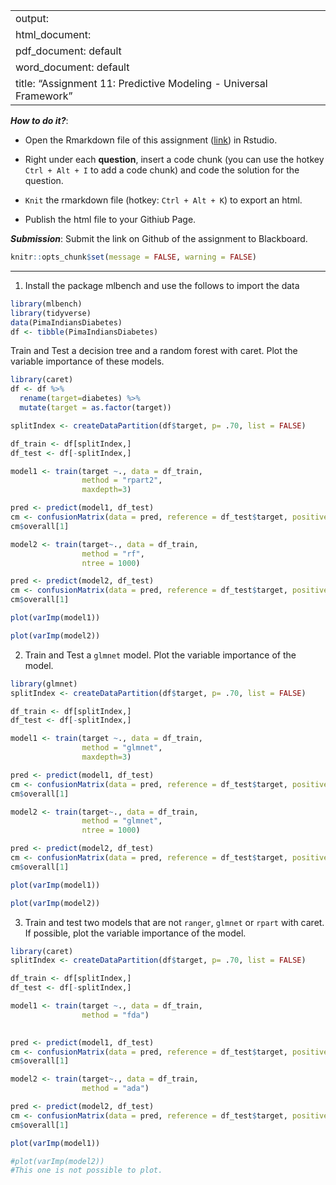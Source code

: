 
---
output: 
  html_document:
  pdf_document: default
  word_document: default
title: "Assignment 11: Predictive Modeling - Universal Framework"
---

***How to do it?***: 

- Open the Rmarkdown file of this assignment ([link](assignment11.Rmd)) in Rstudio. 

- Right under each **question**, insert  a code chunk (you can use the hotkey `Ctrl + Alt + I` to add a code chunk) and code the solution for the question. 

- `Knit` the rmarkdown file (hotkey: `Ctrl + Alt + K`) to export an html.  

-  Publish the html file to your Githiub Page. 

***Submission***: Submit the link on Github of the assignment to Blackboard.

```r
knitr::opts_chunk$set(message = FALSE, warning = FALSE)
```


-------

1. Install the package mlbench and use the follows to import the data

```r
library(mlbench)
library(tidyverse)
data(PimaIndiansDiabetes)
df <- tibble(PimaIndiansDiabetes)
```

Train and Test a decision tree and a random forest with caret. Plot the variable importance of these models. 

```r
library(caret)
df <- df %>% 
  rename(target=diabetes) %>% 
  mutate(target = as.factor(target))

splitIndex <- createDataPartition(df$target, p= .70, list = FALSE)

df_train <- df[splitIndex,]
df_test <- df[-splitIndex,]

```

```r
model1 <- train(target ~., data = df_train,
                method = "rpart2",
                maxdepth=3)

pred <- predict(model1, df_test)
cm <- confusionMatrix(data = pred, reference = df_test$target, positive = "pos")
cm$overall[1]

model2 <- train(target~., data = df_train,
                method = "rf",
                ntree = 1000)

pred <- predict(model2, df_test)
cm <- confusionMatrix(data = pred, reference = df_test$target, positive = "pos")
cm$overall[1]
```
```r
plot(varImp(model1))
```

```r
plot(varImp(model2))
```


2. Train and Test a `glmnet` model. Plot the variable importance of the model. 

```r
library(glmnet)
splitIndex <- createDataPartition(df$target, p= .70, list = FALSE)

df_train <- df[splitIndex,]
df_test <- df[-splitIndex,]

model1 <- train(target ~., data = df_train,
                method = "glmnet",
                maxdepth=3)

pred <- predict(model1, df_test)
cm <- confusionMatrix(data = pred, reference = df_test$target, positive = "pos")
cm$overall[1]

model2 <- train(target~., data = df_train,
                method = "glmnet",
                ntree = 1000)

pred <- predict(model2, df_test)
cm <- confusionMatrix(data = pred, reference = df_test$target, positive = "pos")
cm$overall[1]

```
```r
plot(varImp(model1))
```


```r
plot(varImp(model2))
```


3. Train and test two models that are not `ranger`, `glmnet` or `rpart`  with caret. If possible, plot the variable importance of the model. 

```r
library(caret)
splitIndex <- createDataPartition(df$target, p= .70, list = FALSE)

df_train <- df[splitIndex,]
df_test <- df[-splitIndex,]

model1 <- train(target ~., data = df_train,
                method = "fda")
               

pred <- predict(model1, df_test)
cm <- confusionMatrix(data = pred, reference = df_test$target, positive = "pos")
cm$overall[1]

model2 <- train(target~., data = df_train,
                method = "ada")

pred <- predict(model2, df_test)
cm <- confusionMatrix(data = pred, reference = df_test$target, positive = "pos")
cm$overall[1]
```

```r
plot(varImp(model1))
```


```r
#plot(varImp(model2))
#This one is not possible to plot.
```

